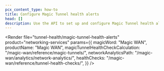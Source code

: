 ```yaml
---
pcx_content_type: how-to
title: Configure Magic Tunnel health alerts
head: []
description: Use the API to set up and configure Magic Tunnel health alerts
---
```



<Render
	file="tunnel-health/magic-tunnel-health-alerts"
	product="networking-services"
	params={{
		magicWord: "Magic WAN",
		productName: "Magic WAN",
		magicTunnelHealthCheckCalculation: "/magic-wan/reference/magic-tunnels/",
		networkAnalyticsPath: "/magic-wan/analytics/network-analytics/",
		healthChecks: "/magic-wan/reference/tunnel-health-checks/",
	}}
/>